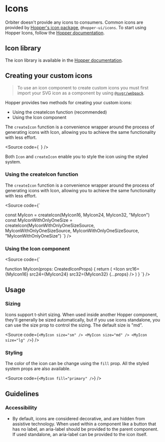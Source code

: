 
<Meta
    title="Materials/Icons"
    id="icons"
/>

# Icons

Orbiter doesn't provide any icons to consumers. Common icons are provided by [Hopper's icon package](https://npmjs.com/package/@hopper-ui/icons), `@hopper-ui/icons`. To start using Hopper Icons, follow the [Hopper documentation](https://hopper.workleap.design/icons/overview/introduction).

## Icon library

The icon library is available in the [Hopper documentation](https://hopper.workleap.design/icons/react-icons/icon-library).

## Creating your custom icons

> To use an icon component to create custom icons you must first import your SVG icon as a component by using [`@svgr/webpack`](https://react-svgr.com/docs/getting-started/).

Hopper provides two methods for creating your custom icons:
- Using the createIcon function (recommended)
- Using the Icon component

The `createIcon` function is a convenience wrapper around the process of generating icons with Icon, allowing you to achieve the same functionality with less effort.

<Source code={`
`} />

Both `Icon` and `createIcon` enable you to style the icon using the styled system.

### Using the createIcon function

The `createIcon` function is a convenience wrapper around the process of generating icons with Icon, allowing you to achieve the same functionality with less effort.

<Source code={`

const MyIcon = createIcon(MyIcon16, MyIcon24, MyIcon32, "MyIcon")
const MyIconWithOnlyOneSize = createIcon(MyIconWithOnlyOneSizeSource, MyIconWithOnlyOneSizeSource, MyIconWithOnlyOneSizeSource, "MyIconWithOnlyOneSize")
`} />

### Using the Icon component

<Source code={`

function MyIcon(props: CreatedIconProps) {
  return (
    <Icon
        src16={MyIcon16}
        src24={MyIcon24}
        src32={MyIcon32}
        {...props} />
  )
}
`} />


## Usage

### Sizing

Icons support t-shirt sizing. When used inside another Hopper component, they'll generally be sized automatically, but if you use icons standalone, you can use the size prop to control the sizing. The default size is "md".

<Source code={`
<MyIcon size="sm" />
<MyIcon size="md" />
<MyIcon size="lg" />
`} />

### Styling

The color of the icon can be change using the `fill` prop.
All the styled system props are also available.

<Source code={`
<MyIcon fill="primary" />
`} />

## Guidelines

### Accessibility

- By default, icons are considered decorative, and are hidden from assistive technology. When used within a component like a button that has no label, an aria-label should be provided to the parent component. If used standalone, an aria-label can be provided to the icon itself.

